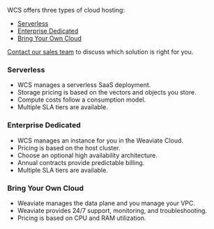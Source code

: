 WCS offers three types of cloud hosting:

- [Serverless](#serverless)
- [Enterprise Dedicated](#enterprise-dedicated)
- [Bring Your Own Cloud](#bring-your-own-cloud)

[Contact our sales team](https://weaviate.io/pricing#contact-sales) to discuss which solution is right for you.

### Serverless

- WCS manages a serverless SaaS deployment.
- Storage pricing is based on the vectors and objects you store.
- Compute costs follow a consumption model.
- Multiple SLA tiers are available.

### Enterprise Dedicated

- WCS manages an instance for you in the Weaviate Cloud.
- Pricing is based on the host cluster. 
- Choose an optional high availability architecture.
- Annual contracts provide predictable billing. 
- Multiple SLA tiers are available.

### Bring Your Own Cloud

- Weaviate manages the data plane and you manage your VPC.
- Weaviate provides 24/7 support, monitoring, and troubleshooting.
- Pricing is based on CPU and RAM utilization.